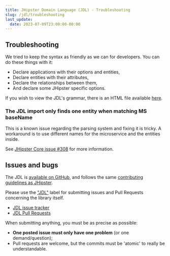```yaml
---
title: JHipster Domain Language (JDL) - Troubleshooting
slug: /jdl/troubleshooting
last_update:
  date: 2023-07-09T23:00:00-00:00
---
```


## Troubleshooting

We tried to keep the syntax as friendly as we can for developers.
You can do these things with it:

- Declare applications with their options and entities,
- Declare entities with their attributes,
- Declare the relationships between them,
- And declare some JHipster specific options.

If you wish to view the JDL's grammar, there is an HTML file available
[here](https://github.com/jhipster/generator-jhipster/blob/master/jdl/parsing/generated/grammar.html).

### The JDL import only finds one entity when matching MS baseName

This is a known issue regarding the parsing system and fixing it is tricky.
A workaround is to use different names for the microservice and the entities inside.

See [JHipster Core issue #308](https://github.com/jhipster/jhipster-core/issues/308) for more information.


## Issues and bugs

The JDL is [available on GitHub](https://github.com/jhipster/generator-jhipster/tree/main/jdl), and follows the same
[contributing guidelines as JHipster]( https://github.com/jhipster/generator-jhipster/blob/main/CONTRIBUTING.md).

Please use the ["JDL"](https://github.com/jhipster/generator-jhipster/labels/theme%3A%20JDL) label for submitting 
issues and Pull Requests concerning the library itself.

- [JDL issue tracker](https://github.com/jhipster/generator-jhipster/issues?q=is%3Aopen+is%3Aissue+label%3A%22theme%3A+JDL%22)
- [JDL Pull Requests](https://github.com/jhipster/generator-jhipster/pulls?q=is%3Aopen+is%3Apr+label%3A%22theme%3A+JDL%22)

When submitting anything, you must be as precise as possible:

- **One posted issue must only have one problem** (or one demand/question);  
- Pull requests are welcome, but the commits must be 'atomic' to really be understandable.  
